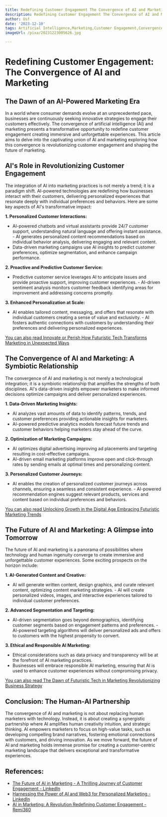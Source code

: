 ```yaml
---
title: Redefining Customer Engagement The Convergence of AI and Marketing
description: Redefining Customer Engagement The Convergence of AI and Marketing
author: Usf
date: '2023-12-10'
tags: Artificial Intelligence,Marketing,Customer Engagement,Convergence
imageUrl: /pixa/20231223005626.jpg

---
```

# Redefining Customer Engagement:  The Convergence of AI and Marketing

## The Dawn  of an AI-Powered  Marketing Era
In a world where consumer demands evolve  at an unprecedented pace, businesses are continuously  seeking innovative strategies to engage their customers effectively. The convergence of artificial intelligence (AI) and marketing  presents a transformative opportunity to redefine customer engagement creating immersive and unforgettable experiences. This article aims to delve into the captivating union of AI and marketing exploring how this convergence is revolutionizing customer engagement and shaping the  future of marketing.

##  AI's Role in Revolutionizing Customer Engagement
The integration of AI into marketing practices  is not merely a trend; it is a paradigm shift. AI-powered technologies are redefining how businesses interact with their customers, delivering personalized experiences that resonate deeply with individual preferences and behaviors. Here  are some key aspects of AI's transformative impact:

**1. Personalized  Customer Interactions:**
   -  AI-powered chatbots and virtual assistants provide 24/7 customer support, understanding natural language and offering instant assistance.
     -  AI generates personalized content recommendations based on individual behavior analysis, delivering engaging and relevant content.
   - Data-driven marketing campaigns use AI insights to predict customer preferences, optimize segmentation, and enhance campaign performance.

**2. Proactive and  Predictive Customer Service:**
   - Predictive customer service  leverages AI to anticipate issues and provide proactive support, improving customer  experiences.
    -  AI-driven sentiment analysis monitors customer feedback identifying areas for  improvement and addressing concerns promptly.

**3. Enhanced Personalization  at Scale:**
   - AI enables tailored content, messaging,  and offers  that resonate  with individual customers creating a sense  of value and  exclusivity.
    - AI fosters authentic connections with customers by understanding their  preferences and delivering personalized experiences.

[You can also read  Innovate or Perish How  Futuristic Tech Transforms Marketing in  Unexpected Ways](Innovate%20or%20Perish%20How%20Futuristic%20Tech%20Transforms%20Marketing%20in%20Unexpected%20Ways)


## The Convergence of AI and Marketing: A Symbiotic Relationship
The convergence  of AI and marketing is not merely a technological integration; it  is  a symbiotic relationship that amplifies the strengths of both disciplines.  AI's data-driven insights empower marketers  to make informed decisions optimize campaigns and  deliver personalized experiences.

**1. Data-Driven Marketing Insights:**
   - AI analyzes vast amounts of data to identify patterns, trends, and customer preferences  providing  actionable insights for marketers.
   - AI-powered predictive analytics models forecast future trends and customer behaviors helping marketers  stay ahead of the curve.

**2.  Optimization of  Marketing Campaigns:**
   - AI optimizes digital advertising improving ad placements and targeting resulting in cost-effective  campaigns.
   - AI-driven email marketing platforms  improve open and click-through rates by  sending emails at optimal times and personalizing content.

**3. Personalized Customer Journeys:**
   - AI enables the creation of personalized customer journeys across channels, ensuring a seamless and consistent experience.
    - AI-powered recommendation engines suggest relevant products, services and content based on individual preferences and behaviors.

[You can also read Unlocking Growth  in the Digital Age Embracing Futuristic Marketing Trends](Unlocking%20Growth%20in%20the%20Digital%20Age%20Embracing%20Futuristic%20Marketing%20Trends)


## The  Future of AI and Marketing: A Glimpse into  Tomorrow
The future of AI and marketing is a panorama of possibilities where technology and human ingenuity converge  to  create immersive and unforgettable customer experiences. Some exciting prospects on the horizon include:

**1. AI-Generated Content and Creative:**
   - AI will generate written content, design graphics, and curate relevant content, optimizing content marketing strategies.
    - AI will create personalized  videos, images,  and interactive experiences tailored to  individual customer preferences.

**2. Advanced Segmentation and Targeting:**
   - AI-driven  segmentation  goes beyond demographics, identifying  customer segments  based on engagement patterns and preferences.
    - AI-powered targeting algorithms will deliver personalized ads and offers to customers  with  the  highest propensity to convert.

**3. Ethical and Responsible AI Marketing:**
   - Ethical considerations such as data privacy and transparency will be at the forefront of AI marketing practices.
   - Businesses will embrace responsible  AI marketing, ensuring that AI is used to enhance customer experiences without compromising privacy.

[You can also read The Dawn of Futuristic Tech in  Marketing  Revolutionizing Business Strategy](The%20Dawn%20of%20Futuristic%20Tech%20in%20Marketing%20Revolutionizing%20Business%20Strategy)


## Conclusion: The  Human-AI Partnership
The convergence of AI and marketing is not about replacing human marketers with technology.  Instead, it is about creating  a synergistic partnership where AI amplifies human creativity intuition, and strategic thinking.  AI empowers marketers to focus on high-value tasks, such as developing compelling brand narratives, fostering emotional connections with customers, and driving innovation. As we move forward, the future of AI and marketing holds  immense promise for creating a  customer-centric marketing landscape that delivers exceptional and transformative experiences.

## References:
- [The Future of AI in Marketing - A Thrilling Journey of Customer Engagement - LinkedIn](https://www.linkedin.com/pulse/future-ai-marketing-thrilling-journey-customer-bashir-uddin)
- [Harnessing the Power of AI and Web3 for Personalized Marketing - LinkedIn](https://www.linkedin.com/pulse/harnessing-power-ai-web3-personalized-marketing-daniel-bron)
- [AI in Marketing: A Revolution Redefining Customer Engagement - Remi360](https://www.remi360.com/ai-in-marketing-a-revolution-redefining-customer-engagement/)
